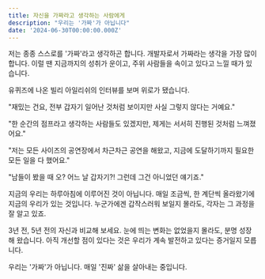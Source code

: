 ```yaml
---
title: 자신을 가짜라고 생각하는 사람에게
description: "우리는 '가짜'가 아닙니다"
date: '2024-06-30T00:00:00.000Z'
---
```


저는 종종 스스로를 '가짜'라고 생각하곤 합니다. 개발자로서 가짜라는 생각을 가장 많이 합니다. 이럴 땐 지금까지의 성취가 운이고, 주위 사람들을 속이고 있다고 느낄 때가 있습니다.

유퀴즈에 나온 빌리 아일리쉬의 인터뷰를 보며 위로가 됐습니다.

"재밌는 건요, 전부 갑자기 일어난 것처럼 보이지만 사실 그렇지 않다는 거예요."

"한 순간의 점프라고 생각하는 사람들도 있겠지만, 제게는 서서히 진행된 것처럼 느껴졌어요."

"저는 모든 사이즈의 공연장에서 차근차근 공연을 해왔고, 지금에 도달하기까지 필요한 모든 일을 다 했어요."

"남들이 봤을 때 오? 어느 날 갑자기?! 그런데 그건 아니었던 얘기죠."

지금의 우리는 하루아침에 이루어진 것이 아닙니다. 매일 조금씩, 한 계단씩 올라왔기에 지금의 우리가 있는 것입니다. 누군가에겐 갑작스러워 보일지 몰라도, 각자는 그 과정을 잘 알고 있죠.

3년 전, 5년 전의 자신과 비교해 보세요. 눈에 띄는 변화는 없었을지 몰라도, 분명 성장해 왔습니다. 아직 개선할 점이 있다는 것은 우리가 계속 발전하고 있다는 증거일지 모릅니다.

우리는 '가짜'가 아닙니다. 매일 '진짜' 삶을 살아내는 중입니다.
